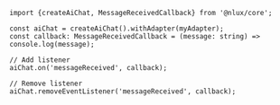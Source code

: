 ```tsx
import {createAiChat, MessageReceivedCallback} from '@nlux/core';

const aiChat = createAiChat().withAdapter(myAdapter);
const callback: MessageReceivedCallback = (message: string) => console.log(message);

// Add listener
aiChat.on('messageReceived', callback);

// Remove listener
aiChat.removeEventListener('messageReceived', callback);
```
